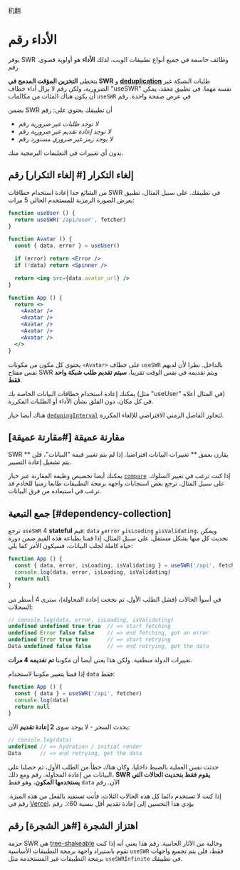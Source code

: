 机翻
# الأداء رقم 

يوفر SWR وظائف حاسمة في جميع أنواع تطبيقات الويب، لذلك **الأداء** هو أولوية قصوى. رقم 
 
يتخطى **التخزين المؤقت المدمج في SWR** و **[deduplication](#deduplication)** طلبات الشبكة غير الضرورية، ولكن رقم 
لا يزال أداء خطاف "useSWR" نفسه مهما. في تطبيق معقد، يمكن أن يكون هناك المئات من مكالمات `useSWR` في عرض صفحة واحدة. رقم 
 
يضمن SWR أن تطبيقك يحتوي على: رقم 
 
- _لا توجد طلبات غير ضرورية_ رقم 
- _لا توجد إعادة تقديم غير ضرورية_ رقم 
- _لا يوجد رمز غير ضروري مستورد_ رقم 
 
بدون أي تغييرات في التعليمات البرمجية منك.

## إلغاء التكرار [# إلغاء التكرار] رقم 

من الشائع جدا إعادة استخدام خطافات SWR في تطبيقك. على سبيل المثال، تطبيق يعرض الصورة الرمزية للمستخدم الحالي 5 مرات:

```jsx
function useUser () {
  return useSWR('/api/user', fetcher)
}

function Avatar () {
  const { data, error } = useUser()

  if (error) return <Error />
  if (!data) return <Spinner />

  return <img src={data.avatar_url} />
}

function App () {
  return <>
    <Avatar />
    <Avatar />
    <Avatar />
    <Avatar />
    <Avatar />
  </>
}
```

يحتوي كل مكون من مكونات `<Avatar>` على خطاف `useSWR` بالداخل. نظرا لأن لديهم نفس مفتاح SWR ويتم تقديمه في نفس الوقت تقريبا، **سيتم تقديم طلب شبكة واحد فقط**.

يمكنك إعادة استخدام خطافات البيانات الخاصة بك (مثل "useUser" في المثال أعلاه) في كل مكان، دون القلق بشأن الأداء أو الطلبات المكررة. 
 
هناك أيضا خيار [`dedupingInterval`](/docs/api) لتجاوز الفاصل الزمني الافتراضي للإلغاء المكررة. 
 
## مقارنة عميقة [#مقارنة عميقة] 
 
SWR ** يقارن بعمق ** تغييرات البيانات افتراضيا. إذا لم يتم تغيير قيمة "البيانات"، فلن يتم تشغيل إعادة التصيير. 
 
يمكنك أيضا تخصيص وظيفة المقارنة عبر خيار [`compare`](/docs/api) إذا كنت ترغب في تغيير السلوك. 
على سبيل المثال، ترجع بعض استجابات واجهة برمجة التطبيقات طابعا زمنيا للخادم قد ترغب في استبعاده من فرق البيانات. 
 
## جمع التبعية [#dependency-collection] 
 
ترجع `useSWR` 4 **stateful** قيم: `data` و`error` و`isLoading` و`isValidating`، ويمكن تحديث كل منها بشكل مستقل. 
على سبيل المثال، إذا قمنا بطباعة هذه القيم ضمن دورة حياة كاملة لجلب البيانات، فسيكون الأمر كما يلي:

```jsx
function App () {
  const { data, error, isLoading, isValidating } = useSWR('/api', fetcher)
  console.log(data, error, isLoading, isValidating)
  return null
}
```

في أسوأ الحالات (فشل الطلب الأول، ثم نجحت إعادة المحاولة)، سترى 4 أسطر من السجلات:

```js
// console.log(data, error, isLoading, isValidating)
undefined undefined true true  // => start fetching
undefined Error false false    // => end fetching, got an error
undefined Error true true      // => start retrying
Data undefined false false     // => end retrying, get the data
```

تغييرات الدولة منطقية. ولكن هذا يعني أيضا أن مكوننا **تم تقديمه 4 مرات**. 
 
إذا قمنا بتغيير مكوننا لاستخدام `data` فقط:

```jsx
function App () {
  const { data } = useSWR('/api', fetcher)
  console.log(data)
  return null
}
```

يحدث السحر - لا يوجد سوى **2 إعادة تقديم** الآن:

```js
// console.log(data)
undefined // => hydration / initial render
Data      // => end retrying, get the data
```

حدثت نفس العملية بالضبط داخليا، وكان هناك خطأ من الطلب الأول، ثم حصلنا على البيانات من إعادة المحاولة. رقم 
ومع ذلك، **SWR يقوم فقط بتحديث الحالات التي يستخدمها المكون**، وهو فقط `data` الآن. رقم 
 
إذا كنت لا تستخدم دائما كل هذه الحالات الثلاث، فأنت تستفيد بالفعل من هذه الميزة. رقم 
في [Vercel](https://vercel.com)، يؤدي هذا التحسين إلى إعادة تقديم أقل بنسبة 60٪. رقم 
 
## اهتزاز الشجرة [#هز الشجرة] رقم 
 
حزمة SWR هي [tree-shakeable](https://webpack.js.org/guides/tree-shaking) وخالية من الآثار الجانبية. رقم 
هذا يعني أنه إذا كنت تقوم باستيراد واجهة برمجة التطبيقات الأساسية `useSWR` فقط، فلن يتم تجميع واجهات برمجة التطبيقات غير المستخدمة مثل `useSWRInfinite` في تطبيقك.
